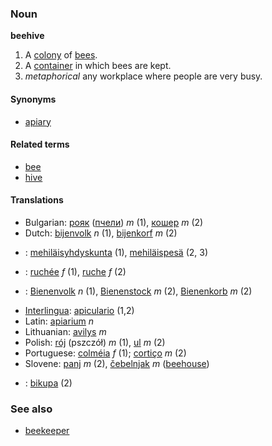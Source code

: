 ===Noun===
'''beehive'''
# A [[colony]] of [[bee]]s.
# A [[container]] in which bees are kept.
# ''metaphorical'' any workplace where people are very busy. 

====Synonyms====
*[[apiary]]

====Related terms====
*[[bee]]
*[[hive]]

====Translations====
*Bulgarian: [[рояк]] ([[пчела|пчели]]) ''m'' (1), [[кошер]] ''m'' (2)
*Dutch: [[bijenvolk]] ''n'' (1), [[bijenkorf]] ''m'' (2)
*{{fi}}: [[mehiläisyhdyskunta]] (1), [[mehiläispesä]] (2, 3)
*{{fr}}: [[ruchée]] ''f'' (1), [[ruche]] ''f'' (2)
*{{de}}: [[Bienenvolk]] ''n'' (1), [[Bienenstock]] ''m'' (2), [[Bienenkorb]] ''m'' (2)
*[[Interlingua]]: [[apiculario]] (1,2)
*Latin: [[apiarium]] ''n''
*Lithuanian: [[avilys]] ''m''
*Polish: [[rój]] (pszczół) ''m'' (1), [[ul]] ''m'' (2)
*Portuguese: [[colméia]] ''f'' (1); [[cortiço]] ''m'' (2)
*Slovene: [[panj]] ''m'' (2), [[čebelnjak]] ''m'' ([[beehouse]])
*{{sv}}: [[bikupa]] (2)

===See also===
*[[beekeeper]]